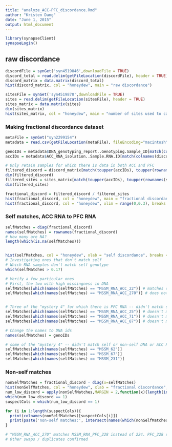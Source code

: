 ```yaml
---
title: "analyze_ACC-PFC_discordance.Rmd"
author: "Kristen Dang"
date: "June 1, 2015"
output: html_document
---
```


```r
library(synapseClient)
synapseLogin()
```

## raw discordance
```r
discordFile = synGet('syn4519846',downloadFile = TRUE)
discord_total = read.delim(getFileLocation(discordFile), header = TRUE)
discord_matrix = data.matrix(discord_total)
hist(discord_matrix, col = "honeydew", main = "raw discordance")

```


```r
sitesFile = synGet('syn4519870',downloadFile = TRUE)
sites = read.delim(getFileLocation(sitesFile), header = TRUE)
sites_matrix = data.matrix(sites)
dim(sites_matrix)
hist(sites_matrix, col = "honeydew", main = "number of sites used to calculate")
```


### Making fractional discordance dataset
```r
metaFile = synGet("syn2299154")
metadata = read.csv(getFileLocation(metaFile), fileEncoding="macintosh")

genoIDs = metadata$DNA_genotyping_report..Genotyping.Sample_ID[match(colnames(discord_matrix), metadata$DLPFC_RNA_isolation..Sample.RNA.ID)]
accIDs = metadata$ACC_RNA_isolation..Sample.RNA.ID[match(colnames(discord_matrix), metadata$DLPFC_RNA_isolation..Sample.RNA.ID)]

# Only retain samples for which there is data in both ACC and PFC
filtered_discord = discord_matrix[match(toupper(accIDs), toupper(rownames(discord_matrix))),]
dim(filtered_discord)
filtered_sites = sites_matrix[match(toupper(accIDs), toupper(rownames(sites_matrix))),]
dim(filtered_sites)

fractional_discord = filtered_discord / filtered_sites
hist(fractional_discord, col = "honeydew", main = "fractional discordance")
hist(fractional_discord, col = "honeydew", xlim = range(0,0.3), breaks = 200, ylim = range(0,200), main = "discordance -- lower tail ")
```


### Self matches, ACC RNA to PFC RNA
```r
selfMatches = diag(fractional_discord)
names(selfMatches) = rownames(fractional_discord)
# How many are NA?
length(which(is.na(selfMatches)))


hist(selfMatches, col = "honeydew", xlab = "self discordance", breaks = 40)
# Investigating ones that don't match self
# Which RNA samples don't match self genotype
which(selfMatches > 0.17)

# Verify a few particular ones
# First, the two with high missingness in DNA
selfMatches[which(names(selfMatches) == "MSSM_RNA_ACC_22")] # matches self
selfMatches[which(names(selfMatches) == "MSSM_RNA_ACC_270")] # does not match self


# Three of the "mystery 4" for which there is PFC RNA -- didn't match self or non-self DNA or ACC RNA
selfMatches[which(names(selfMatches) == "MSSM_RNA_ACC_25")] # doesn't match self
selfMatches[which(names(selfMatches) == "MSSM_RNA_ACC_71")] # doesn't match self
selfMatches[which(names(selfMatches) == "MSSM_RNA_ACC_87")] # doesn't match self

# Change the names to DNA ids
names(selfMatches) = genoIDs

# some of the "mystery 4" -- didn't match self or non-self DNA or ACC RNA
selfMatches[which(names(selfMatches) == "MSSM_62")]
selfMatches[which(names(selfMatches) == "MSSM_67")]
selfMatches[which(names(selfMatches) == "MSSM_231")]
```



### Non-self matches
```r
nonSelfMatches = fractional_discord - diag(x=selfMatches)
hist(nonSelfMatches, col = "honeydew", xlab = "fractional discordance", breaks = 50, ylim = range(0,40))
num_low_discord = apply(nonSelfMatches,MARGIN = 2,function(x){length(intersect(which(x < 0.2),which(x > 0)))})
which(num_low_discord == 1)
suspectCols = which(num_low_discord == 1)

for (i in 1:length(suspectCols)){
  print(colnames(nonSelfMatches)[suspectCols[i]])
  print(paste('non-self matches:', intersect(names(which(nonSelfMatches[,suspectCols[i]] < 0.2)), names(which(nonSelfMatches[,suspectCols[i]] > 0))), sep = ' '))  
}

# "MSSM_RNA_ACC_270" matches MSSM_RNA_PFC_228 instead of 224. PFC_228 should match ACC_217
# Other swaps / duplicates confirmed

```

